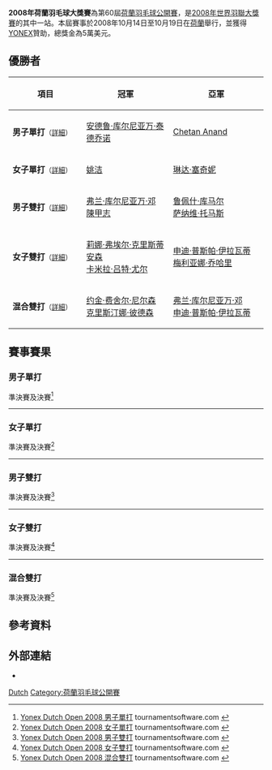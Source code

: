 {{noteTA|G1=Badminton}}
{{infobox badminton event
|name           = 2008年荷蘭羽毛球大獎賽
|image          = 
|size           = 
|caption        =
|dates          = 2008年10月14日－10月19日
|number_edition = 第60屆
|level          = 3B
|prize_money    = 5萬美元
|location       = {{NED}}
|venue          = 
|previous       = 2007年荷蘭羽毛球大獎賽 
|next           = 2009年荷蘭羽毛球大獎賽
}}
'''2008年荷蘭羽毛球大獎賽'''為第60屆[[荷蘭羽毛球公開賽|荷蘭羽毛球公開賽]]，是[[2008年世界羽聯大獎賽|2008年世界羽聯大獎賽]]的其中一站。本屆賽事於2008年10月14日至10月19日在[[荷蘭|荷蘭]]舉行，並獲得[[YONEX|YONEX]]贊助，總獎金為5萬美元。

== 優勝者 ==
{| class=wikitable style="font-size:small"
!width="200"|項目
!width="250"|冠軍
!width="250"|亞軍
|-
|'''男子單打'''<small>（[[#男子單打|詳細]]）</small>
|{{flagicon|INA}} [[安德鲁·库尔尼亚万·泰德乔诺|安德鲁·库尔尼亚万·泰德乔诺]]
|{{flagicon|IND}} [[Chetan_Anand|Chetan Anand]]
|-
|'''女子單打'''<small>（[[#女子單打|詳細]]）</small>
|{{flagicon|NED}} [[姚洁|姚洁]]
|{{flagicon|BUL}} [[琳达·塞奇妮|琳达·塞奇妮]]
|-
|'''男子雙打'''<small>（[[#男子雙打|詳細]]）</small>
|{{flagicon|INA}} [[弗兰·库尔尼亚万·邓|弗兰·库尔尼亚万·邓]]<br/>{{flagicon|INA}} [[陳甲志|陳甲志]]
|{{flagicon|IND}} [[鲁佩什·库马尔|鲁佩什·库马尔]]<br/>{{flagicon|IND}} [[萨纳维·托马斯|萨纳维·托马斯]]
|-
|'''女子雙打'''<small>（[[#女子雙打|詳細]]）</small>
|{{flagicon|DEN}} [[莉娜·弗埃尔·克里斯蒂安森|莉娜·弗埃尔·克里斯蒂安森]]<br/>{{flagicon|DEN}} [[卡米拉·吕特·尤尔|卡米拉·吕特·尤尔]]
|{{flagicon|INA}} [[申迪·普斯帕·伊拉瓦蒂|申迪·普斯帕·伊拉瓦蒂]]<br/>{{flagicon|INA}} [[梅利亚娜·乔哈里|梅利亚娜·乔哈里]]
|-
|'''混合雙打'''<small>（[[#混合雙打|詳細]]）</small>
|{{flagicon|DEN}} [[约金·费舍尔·尼尔森|约金·费舍尔·尼尔森]]<br/>{{flagicon|DEN}} [[克里斯汀娜·彼德森|克里斯汀娜·彼德森]]
|{{flagicon|INA}} [[弗兰·库尔尼亚万·邓|弗兰·库尔尼亚万·邓]]<br/>{{flagicon|INA}} [[申迪·普斯帕·伊拉瓦蒂|申迪·普斯帕·伊拉瓦蒂]]
|}

== 賽事賽果 ==
=== 男子單打 ===
;準決賽及決賽<ref name="MS">[http://tournamentsoftware.com/sport/draw.aspx?id=9B75EE6A-AF3D-454F-A7FA-E12019D30943&draw=2 Yonex Dutch Open 2008 男子單打] {{Wayback|url=http://tournamentsoftware.com/sport/draw.aspx?id=9B75EE6A-AF3D-454F-A7FA-E12019D30943&draw=2 |date=20170914025258 }} tournamentsoftware.com {{en}}</ref>
{{4TeamBracket-Tennis3-v2
| team-width=200
| RD1-seed1=14
| RD1-team1={{flagicon|IND}} [[卡夏普·帕鲁帕利|卡夏普·帕鲁帕利]]
| RD1-score1-1=16
| RD1-score1-2=17
| RD1-score1-3=
| RD1-seed2=3
| RD1-team2='''{{nowrap|{{flagicon|INA}} [[安德鲁·库尔尼亚万·泰德乔诺|安德鲁·库尔尼亚万·泰德乔诺]]}}
| RD1-score2-1='''21
| RD1-score2-2='''21
| RD1-score2-3=

| RD1-seed3=5
| RD1-team3={{flagicon|NED}} [[方發財|方發財]]
| RD1-score3-1=10
| RD1-score3-2=18
| RD1-score3-3=
| RD1-seed4=6
| RD1-team4='''{{flagicon|IND}} [[Chetan_Anand|Chetan Anand]]
| RD1-score4-1='''21
| RD1-score4-2='''21
| RD1-score4-3=

| RD2-seed1=3
| RD2-team1='''{{nowrap|{{flagicon|INA}} [[安德鲁·库尔尼亚万·泰德乔诺|安德鲁·库尔尼亚万·泰德乔诺]]}}
| RD2-score1-1=15
| RD2-score1-2='''21
| RD2-score1-3=19
| RD2-seed2=6
| RD2-team2={{flagicon|IND}} [[Chetan_Anand|Chetan Anand]]
| RD2-score2-1='''21
| RD2-score2-2=11
| RD2-score2-3='''21
}}
----

=== 女子單打 ===
;準決賽及決賽<ref name="WS">[http://tournamentsoftware.com/sport/draw.aspx?id=9B75EE6A-AF3D-454F-A7FA-E12019D30943&draw=4 Yonex Dutch Open 2008 女子單打] tournamentsoftware.com {{en}}</ref>
{{4TeamBracket-Tennis3-v2
| team-width=200
| RD1-seed1=1
| RD1-team1='''{{flagicon|NED}} [[姚洁|姚洁]]
| RD1-score1-1='''21
| RD1-score1-2='''21
| RD1-score1-3=
| RD1-seed2=Q
| RD1-team2={{flagicon|JPN}} [[打田志津|打田志津]]
| RD1-score2-1=10
| RD1-score2-2=9
| RD1-score2-3=

| RD1-seed3=
| RD1-team3={{flagicon|IND}} [[阿迪提·穆塔喀尔|阿迪提·穆塔喀尔]]
| RD1-score3-1=16
| RD1-score3-2='''21
| RD1-score3-3=15
| RD1-seed4=
| RD1-team4='''{{flagicon|BUL}} [[琳达·塞奇妮|琳达·塞奇妮]]
| RD1-score4-1='''21
| RD1-score4-2=9
| RD1-score4-3='''21

| RD2-seed1=1
| RD2-team1='''{{flagicon|NED}} [[姚洁|姚洁]]
| RD2-score1-1='''21
| RD2-score1-2='''21
| RD2-score1-3=
| RD2-seed2=
| RD2-team2={{flagicon|BUL}} [[琳达·塞奇妮|琳达·塞奇妮]]
| RD2-score2-1=14
| RD2-score2-2=13
| RD2-score2-3=
}}
----

=== 男子雙打 ===
;準決賽及決賽<ref name="MD">[http://tournamentsoftware.com/sport/draw.aspx?id=9B75EE6A-AF3D-454F-A7FA-E12019D30943&draw=5 Yonex Dutch Open 2008 男子雙打] {{Wayback|url=http://tournamentsoftware.com/sport/draw.aspx?id=9B75EE6A-AF3D-454F-A7FA-E12019D30943&draw=5 |date=20170914020126 }} tournamentsoftware.com {{en}}</ref>
{{4TeamBracket-Tennis3-v2
| team-width=200
| RD1-seed1=1
| RD1-team1='''{{flagicon|INA}} [[弗兰·库尔尼亚万·邓|弗兰·库尔尼亚万·邓]]<br/> {{flagicon|INA}} [[陳甲志|陳甲志]]
| RD1-score1-1='''21
| RD1-score1-2='''21
| RD1-score1-3=
| RD1-seed2=
| RD1-team2={{flagicon|GER}} [[麦克·福克斯|麦克·福克斯]]<br/> {{flagicon|GER}} [[英格·金德沃克|英格·金德沃克]]
| RD1-score2-1=18
| RD1-score2-2=14
| RD1-score2-3=

| RD1-seed3=
| RD1-team3={{flagicon|ENG}} [[Dean_George|Dean George]]<br/> {{flagicon|ENG}} [[Matthew_Honey|Matthew Honey]]
| RD1-score3-1=11
| RD1-score3-2=14
| RD1-score3-3=
| RD1-seed4=
| RD1-team4='''{{flagicon|IND}} [[鲁佩什·库马尔|鲁佩什·库马尔]]<br/> {{flagicon|IND}} [[萨纳维·托马斯|萨纳维·托马斯]]
| RD1-score4-1='''21
| RD1-score4-2='''21
| RD1-score4-3=

| RD2-seed1=1
| RD2-team1='''{{flagicon|INA}} [[弗兰·库尔尼亚万·邓|弗兰·库尔尼亚万·邓]]<br/> {{flagicon|INA}} [[陳甲志|陳甲志]]
| RD2-score1-1='''21
| RD2-score1-2='''21
| RD2-score1-3=
| RD2-seed2=
| RD2-team2={{flagicon|IND}} [[鲁佩什·库马尔|鲁佩什·库马尔]]<br/> {{flagicon|IND}} [[萨纳维·托马斯|萨纳维·托马斯]]
| RD2-score2-1=18
| RD2-score2-2=18
| RD2-score2-3=
}}
----

=== 女子雙打 ===
;準決賽及決賽<ref name="WD">[http://tournamentsoftware.com/sport/draw.aspx?id=9B75EE6A-AF3D-454F-A7FA-E12019D30943&draw=6 Yonex Dutch Open 2008 女子雙打] {{Wayback|url=http://tournamentsoftware.com/sport/draw.aspx?id=9B75EE6A-AF3D-454F-A7FA-E12019D30943&draw=6 |date=20170914043017 }} tournamentsoftware.com {{en}}</ref>
{{4TeamBracket-Tennis3-v2
| team-width=200
| RD1-seed1=1
| RD1-team1='''{{flagicon|DEN}} [[莉娜·弗埃尔·克里斯蒂安森|莉娜·弗埃尔·克里斯蒂安森]]<br/> {{flagicon|DEN}} [[卡米拉·吕特·尤尔|卡米拉·吕特·尤尔]]
| RD1-score1-1=16
| RD1-score1-2='''21
| RD1-score1-3='''22
| RD1-seed2=3
| RD1-team2={{flagicon|IND}} [[瓦拉·古塔|瓦拉·古塔]]<br/> {{flagicon|IND}} [[Shruti_Kurian|Shruti Kurian]]
| RD1-score2-1='''21
| RD1-score2-2=17
| RD1-score2-3=20

| RD1-seed3=4
| RD1-team3={{flagicon|DEN}} [[克里斯汀娜·彼德森|克里斯汀娜·彼德森]]<br/> {{flagicon|DEN}} [[米尔·舍特-克里斯滕森|米尔·舍特-克里斯滕森]]
| RD1-score3-1=20
| RD1-score3-2='''21
| RD1-score3-3=15
| RD1-seed4=2
| RD1-team4='''{{flagicon|INA}} [[申迪·普斯帕·伊拉瓦蒂|申迪·普斯帕·伊拉瓦蒂]]<br/> {{flagicon|INA}} [[梅利亚娜·乔哈里|梅利亚娜·乔哈里]]
| RD1-score4-1='''22
| RD1-score4-2=14
| RD1-score4-3='''21

| RD2-seed1=1
| RD2-team1='''{{flagicon|DEN}} [[莉娜·弗埃尔·克里斯蒂安森|莉娜·弗埃尔·克里斯蒂安森]]<br/> {{flagicon|DEN}} [[卡米拉·吕特·尤尔|卡米拉·吕特·尤尔]]
| RD2-score1-1='''21
| RD2-score1-2='''25
| RD2-score1-3=
| RD2-seed2=2
| RD2-team2={{flagicon|INA}} [[申迪·普斯帕·伊拉瓦蒂|申迪·普斯帕·伊拉瓦蒂]]<br/> {{flagicon|INA}} [[梅利亚娜·乔哈里|梅利亚娜·乔哈里]]
| RD2-score2-1=16
| RD2-score2-2=23
| RD2-score2-3=
}}
----

=== 混合雙打 ===
;準決賽及決賽<ref name="XD">[http://tournamentsoftware.com/sport/draw.aspx?id=9B75EE6A-AF3D-454F-A7FA-E12019D30943&draw=7 Yonex Dutch Open 2008 混合雙打] {{Wayback|url=http://tournamentsoftware.com/sport/draw.aspx?id=9B75EE6A-AF3D-454F-A7FA-E12019D30943&draw=7 |date=20170914033058 }} tournamentsoftware.com {{en}}</ref>
{{4TeamBracket-Tennis3-v2
| team-width=200
| RD1-seed1=
| RD1-team1={{flagicon|INA}} [[陳甲志|陳甲志]]<br/> {{flagicon|INA}} [[梅利亚娜·乔哈里|梅利亚娜·乔哈里]]
| RD1-score1-1=15
| RD1-score1-2=17
| RD1-score1-3=
| RD1-seed2=
| RD1-team2='''{{flagicon|DEN}} [[约金·费舍尔·尼尔森|约金·费舍尔·尼尔森]]<br/> {{flagicon|DEN}} [[克里斯汀娜·彼德森|克里斯汀娜·彼德森]]
| RD1-score2-1='''21
| RD1-score2-2='''21
| RD1-score2-3=

| RD1-seed3=3
| RD1-team3='''{{flagicon|INA}} [[弗兰·库尔尼亚万·邓|弗兰·库尔尼亚万·邓]]<br/> {{flagicon|INA}} [[申迪·普斯帕·伊拉瓦蒂|申迪·普斯帕·伊拉瓦蒂]]
| RD1-score3-1='''21
| RD1-score3-2='''21
| RD1-score3-3=
| RD1-seed4=2
| RD1-team4={{flagicon|TPE}} [[謝裕興|謝裕興]]<br/> {{flagicon|TPE}} [[簡毓瑾|簡毓瑾]]
| RD1-score4-1=14
| RD1-score4-2=14
| RD1-score4-3=

| RD2-seed1=
| RD2-team1='''{{flagicon|DEN}} [[约金·费舍尔·尼尔森|约金·费舍尔·尼尔森]]<br/> {{flagicon|DEN}} [[克里斯汀娜·彼德森|克里斯汀娜·彼德森]]
| RD2-score1-1='''21
| RD2-score1-2='''21
| RD2-score1-3=
| RD2-seed2=3
| RD2-team2={{flagicon|INA}} [[弗兰·库尔尼亚万·邓|弗兰·库尔尼亚万·邓]]<br/> {{flagicon|INA}} [[申迪·普斯帕·伊拉瓦蒂|申迪·普斯帕·伊拉瓦蒂]]
| RD2-score2-1=17
| RD2-score2-2=9
| RD2-score2-3=
}}

== 參考資料 ==
{{Reflist}}

== 外部連結 ==
*{{official|http://www.yonexdutchopen.nl}}

{{2008年世界羽聯大獎賽}}

[[Category:2008年世界羽聯大獎賽|Dutch]]
[[Category:荷蘭羽毛球公開賽|Category:荷蘭羽毛球公開賽]]